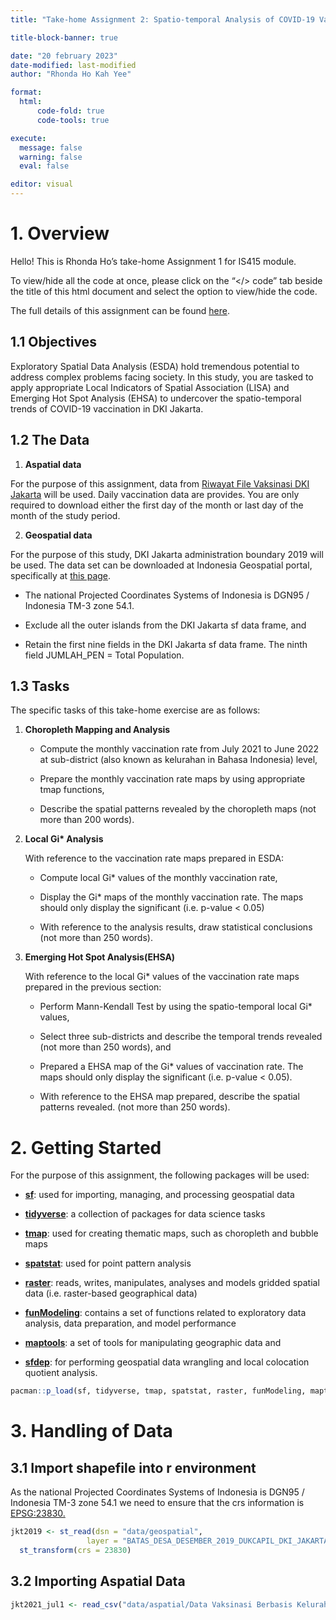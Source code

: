 ```yaml
---
title: "Take-home Assignment 2: Spatio-temporal Analysis of COVID-19 Vaccination Trends at the Sub-district Level, DKI Jakarta"

title-block-banner: true

date: "20 february 2023"
date-modified: last-modified
author: "Rhonda Ho Kah Yee"

format:
  html:
      code-fold: true
      code-tools: true

execute: 
  message: false
  warning: false
  eval: false

editor: visual
---
```


# 1. Overview

Hello! This is Rhonda Ho's take-home Assignment 1 for IS415 module.

To view/hide all the code at once, please click on the "\</\> code" tab beside the title of this html document and select the option to view/hide the code.

The full details of this assignment can be found [here](https://is415-ay2022-23t2.netlify.app/th_ex2.html).

## 1.1 Objectives

Exploratory Spatial Data Analysis (ESDA) hold tremendous potential to address complex problems facing society. In this study, you are tasked to apply appropriate Local Indicators of Spatial Association (LISA) and Emerging Hot Spot Analysis (EHSA) to undercover the spatio-temporal trends of COVID-19 vaccination in DKI Jakarta.

## 1.2 The Data

1.  **Aspatial data**

For the purpose of this assignment, data from [Riwayat File Vaksinasi DKI Jakarta](https://riwayat-file-vaksinasi-dki-jakarta-jakartagis.hub.arcgis.com/) will be used. Daily vaccination data are provides. You are only required to download either the first day of the month or last day of the month of the study period.

2.  **Geospatial data**

For the purpose of this study, DKI Jakarta administration boundary 2019 will be used. The data set can be downloaded at Indonesia Geospatial portal, specifically at [this page](https://www.indonesia-geospasial.com/2020/04/download-shapefile-shp-batas-desa.html).

::: callout-note
-   The national Projected Coordinates Systems of Indonesia is DGN95 / Indonesia TM-3 zone 54.1.

-   Exclude all the outer islands from the DKI Jakarta sf data frame, and

-   Retain the first nine fields in the DKI Jakarta sf data frame. The ninth field JUMLAH_PEN = Total Population.
:::

## 1.3 Tasks

The specific tasks of this take-home exercise are as follows:

1.  **Choropleth Mapping and Analysis**

    -   Compute the monthly vaccination rate from July 2021 to June 2022 at sub-district (also known as kelurahan in Bahasa Indonesia) level,

    -   Prepare the monthly vaccination rate maps by using appropriate tmap functions,

    -   Describe the spatial patterns revealed by the choropleth maps (not more than 200 words).

2.  **Local Gi\* Analysis**

    With reference to the vaccination rate maps prepared in ESDA:

    -   Compute local Gi\* values of the monthly vaccination rate,

    -   Display the Gi\* maps of the monthly vaccination rate. The maps should only display the significant (i.e. p-value \< 0.05)

    -   With reference to the analysis results, draw statistical conclusions (not more than 250 words).

3.  **Emerging Hot Spot Analysis(EHSA)**

    With reference to the local Gi\* values of the vaccination rate maps prepared in the previous section:

    -   Perform Mann-Kendall Test by using the spatio-temporal local Gi\* values,

    -   Select three sub-districts and describe the temporal trends revealed (not more than 250 words), and

    -   Prepared a EHSA map of the Gi\* values of vaccination rate. The maps should only display the significant (i.e. p-value \< 0.05).\

    -   With reference to the EHSA map prepared, describe the spatial patterns revealed. (not more than 250 words).

# 2. Getting Started

For the purpose of this assignment, the following packages will be used:

-   [**sf**](https://cran.r-project.org/web/packages/sf/index.html): used for importing, managing, and processing geospatial data

-   [**tidyverse**](https://www.tidyverse.org/): a collection of packages for data science tasks

-   [**tmap**](https://cran.r-project.org/web/packages/tmap/index.html): used for creating thematic maps, such as choropleth and bubble maps

-   [**spatstat**](https://spatstat.org/): used for point pattern analysis

-   [**raster**](https://cran.r-project.org/web/packages/raster/): reads, writes, manipulates, analyses and models gridded spatial data (i.e. raster-based geographical data)

-   [**funModeling**](https://cran.r-project.org/web/packages/funModeling/index.html): contains a set of functions related to exploratory data analysis, data preparation, and model performance

-   [**maptools**](https://cran.r-project.org/web/packages/maptools/index.html): a set of tools for manipulating geographic data and

-   [**sfdep**](https://cran.r-project.org/web/packages/spdep/index.html): for performing geospatial data wrangling and local colocation quotient analysis.

```r
pacman::p_load(sf, tidyverse, tmap, spatstat, raster, funModeling, maptools, sfdep)
```

# 3. Handling of Data

## 3.1 Import shapefile into r environment

As the national Projected Coordinates Systems of Indonesia is DGN95 / Indonesia TM-3 zone 54.1 we need to ensure that the crs information is [EPSG:23830.](https://epsg.io/23830)

```r
jkt2019 <- st_read(dsn = "data/geospatial", 
                 layer = "BATAS_DESA_DESEMBER_2019_DUKCAPIL_DKI_JAKARTA") %>%
  st_transform(crs = 23830)
```



## 3.2 Importing Aspatial Data
```r
jkt2021_jul1 <- read_csv("data/aspatial/Data Vaksinasi Berbasis Kelurahan (01 Juli 2022).xlsx")
```
